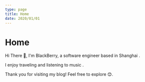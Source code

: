 ```yaml
---
type: page
title: Home
date: 2020/01/01
---
```


# Home

Hi There 👋, I'm BlackBerry, a software engineer based in Shanghai .

I enjoy traveling and listening to music .

Thank you for visiting my blog! Feel free to explore 😊.